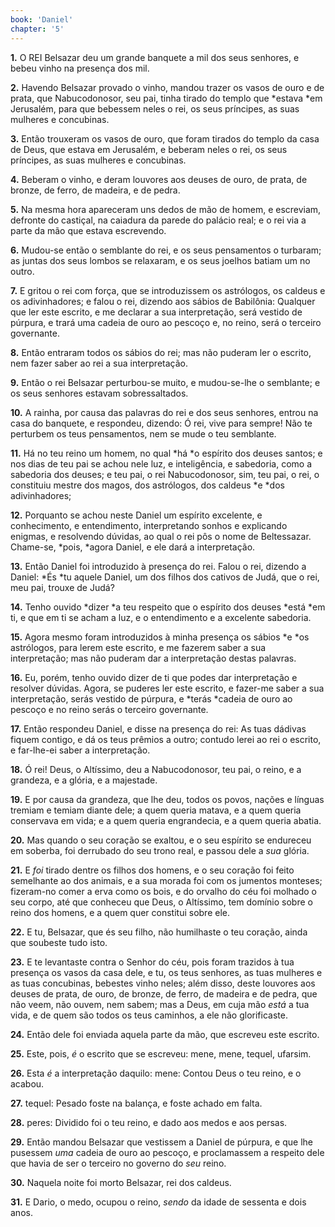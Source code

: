 ```yaml
---
book: 'Daniel'
chapter: '5'
---
```


**1.** O REI Belsazar deu um grande banquete a mil dos seus senhores, e bebeu vinho na presença dos mil.

**2.** Havendo Belsazar provado o vinho, mandou trazer os vasos de ouro e de prata, que Nabucodonosor, seu pai, tinha tirado do templo que *estava *em Jerusalém, para que bebessem neles o rei, os seus príncipes, as suas mulheres e concubinas.

**3.** Então trouxeram os vasos de ouro, que foram tirados do templo da casa de Deus, que estava em Jerusalém, e beberam neles o rei, os seus príncipes, as suas mulheres e concubinas.

**4.** Beberam o vinho, e deram louvores aos deuses de ouro, de prata, de bronze, de ferro, de madeira, e de pedra.

**5.** Na mesma hora apareceram uns dedos de mão de homem, e escreviam, defronte do castiçal, na caiadura da parede do palácio real; e o rei via a parte da mão que estava escrevendo.

**6.** Mudou-se então o semblante do rei, e os seus pensamentos o turbaram; as juntas dos seus lombos se relaxaram, e os seus joelhos batiam um no outro.

**7.** E gritou o rei com força, que se introduzissem os astrólogos, os caldeus e os adivinhadores; e falou o rei, dizendo aos sábios de Babilônia: Qualquer que ler este escrito, e me declarar a sua interpretação, será vestido de púrpura, e trará uma cadeia de ouro ao pescoço e, no reino, será o terceiro governante.

**8.** Então entraram todos os sábios do rei; mas não puderam ler o escrito, nem fazer saber ao rei a sua interpretação.

**9.** Então o rei Belsazar perturbou-se muito, e mudou-se-lhe o semblante; e os seus senhores estavam sobressaltados.

**10.** A rainha, por causa das palavras do rei e dos seus senhores, entrou na casa do banquete, e respondeu, dizendo: Ó rei, vive para sempre! Não te perturbem os teus pensamentos, nem se mude o teu semblante.

**11.** Há no teu reino um homem, no qual *há *o espírito dos deuses santos; e nos dias de teu pai se achou nele luz, e inteligência, e sabedoria, como a sabedoria dos deuses; e teu pai, o rei Nabucodonosor, sim, teu pai, o rei, o constituiu mestre dos magos, dos astrólogos, dos caldeus *e *dos adivinhadores;

**12.** Porquanto se achou neste Daniel um espírito excelente, e conhecimento, e entendimento, interpretando sonhos e explicando enigmas, e resolvendo dúvidas, ao qual o rei pôs o nome de Beltessazar. Chame-se, *pois, *agora Daniel, e ele dará a interpretação.

**13.** Então Daniel foi introduzido à presença do rei. Falou o rei, dizendo a Daniel: *És *tu aquele Daniel, um dos filhos dos cativos de Judá, que o rei, meu pai, trouxe de Judá?

**14.** Tenho ouvido *dizer *a teu respeito que o espírito dos deuses *está *em ti, e que em ti se acham a luz, e o entendimento e a excelente sabedoria.

**15.** Agora mesmo foram introduzidos à minha presença os sábios *e *os astrólogos, para lerem este escrito, e me fazerem saber a sua interpretação; mas não puderam dar a interpretação destas palavras.

**16.** Eu, porém, tenho ouvido dizer de ti que podes dar interpretação e resolver dúvidas. Agora, se puderes ler este escrito, e fazer-me saber a sua interpretação, serás vestido de púrpura, e *terás *cadeia de ouro ao pescoço e no reino serás o terceiro governante.

**17.** Então respondeu Daniel, e disse na presença do rei: As tuas dádivas fiquem contigo, e dá os teus prêmios a outro; contudo lerei ao rei o escrito, e far-lhe-ei saber a interpretação.

**18.** Ó rei! Deus, o Altíssimo, deu a Nabucodonosor, teu pai, o reino, e a grandeza, e a glória, e a majestade.

**19.** E por causa da grandeza, que lhe deu, todos os povos, nações e línguas tremiam e temiam diante dele; a quem queria matava, e a quem queria conservava em vida; e a quem queria engrandecia, e a quem queria abatia.

**20.** Mas quando o seu coração se exaltou, e o seu espírito se endureceu em soberba, foi derrubado do seu trono real, e passou dele a *sua* glória.

**21.** E *foi* tirado dentre os filhos dos homens, e o seu coração foi feito semelhante ao dos animais, e a sua morada foi com os jumentos monteses; fizeram-no comer a erva como os bois, e do orvalho do céu foi molhado o seu corpo, até que conheceu que Deus, o Altíssimo, tem domínio sobre o reino dos homens, e a quem quer constitui sobre ele.

**22.** E tu, Belsazar, que és seu filho, não humilhaste o teu coração, ainda que soubeste tudo isto.

**23.** E te levantaste contra o Senhor do céu, pois foram trazidos à tua presença os vasos da casa dele, e tu, os teus senhores, as tuas mulheres e as tuas concubinas, bebestes vinho neles; além disso, deste louvores aos deuses de prata, de ouro, de bronze, de ferro, de madeira e de pedra, que não veem, não ouvem, nem sabem; mas a Deus, em cuja mão *está* a tua vida, e de quem são todos os teus caminhos, a ele não glorificaste.

**24.** Então dele foi enviada aquela parte da mão, que escreveu este escrito.

**25.** Este, pois, *é* o escrito que se escreveu: mene, mene, tequel, ufarsim.

**26.** Esta *é* a interpretação daquilo: mene: Contou Deus o teu reino, e o acabou.

**27.** tequel: Pesado foste na balança, e foste achado em falta.

**28.** peres: Dividido foi o teu reino, e dado aos medos e aos persas.

**29.** Então mandou Belsazar que vestissem a Daniel de púrpura, e que lhe pusessem *uma* cadeia de ouro ao pescoço, e proclamassem a respeito dele que havia de ser o terceiro no governo do *seu* reino.

**30.** Naquela noite foi morto Belsazar, rei dos caldeus.

**31.** E Dario, o medo, ocupou o reino, *sendo* da idade de sessenta e dois anos.
